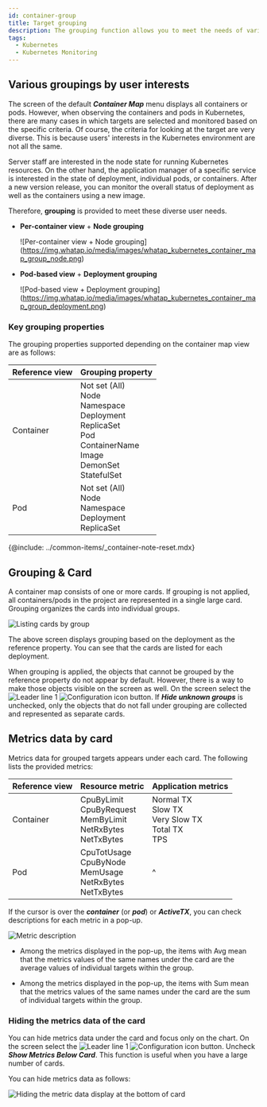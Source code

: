 ```yaml
---
id: container-group
title: Target grouping
description: The grouping function allows you to meet the needs of various users in the Kubernetes environment.
tags:
  - Kubernetes
  - Kubernetes Monitoring
---
```


## Various groupings by user interests

The screen of the default **_Container Map_** menu displays all containers or pods. However, when observing the containers and pods in Kubernetes, there are many cases in which targets are selected and monitored based on the specific criteria. Of course, the criteria for looking at the target are very diverse. This is because users' interests in the Kubernetes environment are not all the same.

Server staff are interested in the node state for running Kubernetes resources. On the other hand, the application manager of a specific service is interested in the state of deployment, individual pods, or containers. After a new version release, you can monitor the overall status of deployment as well as the containers using a new image.

Therefore, **grouping** is provided to meet these diverse user needs.

-   **Per-container view** + **Node grouping**

    ![Per-container view + Node grouping]
    (https://img.whatap.io/media/images/whatap_kubernetes_container_map_group_node.png)

-   **Pod-based view** + **Deployment grouping**

    ![Pod-based view + Deployment grouping]
    (https://img.whatap.io/media/images/whatap_kubernetes_container_map_group_deployment.png)

### Key grouping properties

The grouping properties supported depending on the container map view are as follows:

| Reference view | Grouping property                                                                                                                   |
| -------------- | ----------------------------------------------------------------------------------------------------------------------------------- |
| Container      | Not set (All)<br/>Node<br/>Namespace<br/>Deployment<br/>ReplicaSet<br/>Pod<br/>ContainerName<br/>Image<br/>DemonSet<br/>StatefulSet |
| Pod            | Not set (All)<br/>Node<br/>Namespace<br/>Deployment<br/>ReplicaSet                                                                  |

{@include: ../common-items/_container-note-reset.mdx} 

## Grouping & Card

A container map consists of one or more cards. If grouping is not applied, all containers/pods in the project are represented in a single large card. Grouping organizes the cards into individual groups.

![Listing cards by group](/img/kubernetes-group-card.png)

The above screen displays grouping based on the deployment as the reference property. You can see that the cards are listed for each deployment.

When grouping is applied, the objects that cannot be grouped by the reference property do not appear by default. However, there is a way to make those objects visible on the screen as well. On the screen select the ![Leader line 1](/img/number-01.png) ![Configuration icon](/img/ico-setting.svg) button. If **_Hide unknown groups_** is unchecked, only the objects that do not fall under grouping are collected and represented as separate cards.

## Metrics data by card

Metrics data for grouped targets appears under each card. The following lists the provided metrics:

| Reference view | Resource metric                                                               | Application metrics                                         |
| -------------- | ----------------------------------------------------------------------------- | ----------------------------------------------------------- |
| Container      | CpuByLimit<br/>CpuByRequest<br/>MemByLimit<br/>NetRxBytes<br/>NetTxBytes<br/> | Normal TX<br/>Slow TX<br/>Very Slow TX<br/>Total TX<br/>TPS |
| Pod            | CpuTotUsage<br/>CpuByNode<br/>MemUsage<br/>NetRxBytes<br/>NetTxBytes          | ^                                                           |

If the cursor is over the **_container_** (or **_pod_**) or **_ActiveTX_**, you can check descriptions for each metric in a pop-up.

![Metric description](https://img.whatap.io/media/images/whatap_kubernetes_container_map_cards_metri_description.png)

-   Among the metrics displayed in the pop-up, the items with Avg mean that the metrics values of the same names under the card are the average values of individual targets within the group.

-   Among the metrics displayed in the pop-up, the items with Sum mean that the metrics values of the same names under the card are the sum of individual targets within the group.

### Hiding the metrics data of the card

You can hide metrics data under the card and focus only on the chart. On the screen select the ![Leader line 1](/img/number-01.png) ![Configuration icon](/img/ico-setting.svg) button. Uncheck **_Show Metrics Below Card_**. This function is useful when you have a large number of cards.

You can hide metrics data as follows:

![Hiding the metric data display at the bottom of card](https://img.whatap.io/media/images/whatap_kubernetes_container_map_cards_metric_off.png)
